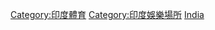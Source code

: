 {{Commonscat|Sports venues in India}}

[[Category:印度體育|Category:印度體育]]
[[Category:印度娛樂場所|Category:印度娛樂場所]]
[[Category:亞洲各國體育場地|India]]